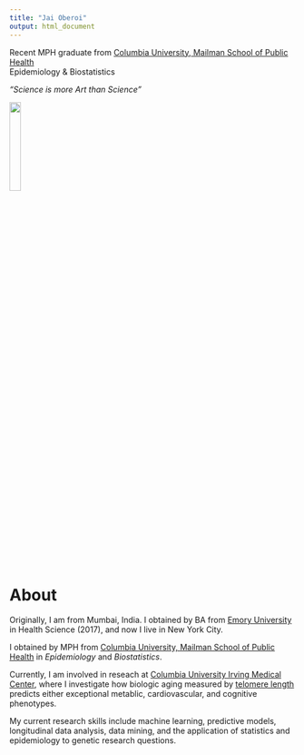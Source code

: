 ```yaml
---
title: "Jai Oberoi"
output: html_document
---
```


Recent MPH graduate from [Columbia University, Mailman School of Public Health](https://www.publichealth.columbia.edu/) <br>
Epidemiology & Biostatistics

*"Science is more Art than Science"*

<img src="images/aboutpic.jpg" style="width:20%; border:5px; margin-right: 30px" align="center"> 

<br>

# About

Originally, I am from Mumbai, India. I obtained by BA from [Emory University](http://www.emory.edu/home/index.html) in Health Science (2017), and now I live in New York City. 

I obtained by MPH from  [Columbia University, Mailman School of Public Health](https://www.mailman.columbia.edu/) in *Epidemiology* and *Biostatistics*. 

Currently, I am involved in reseach at [Columbia University Irving Medical Center](https://www.cuimc.columbia.edu/), where I investigate how biologic aging measured by [telomere length](https://www.ncbi.nlm.nih.gov/pmc/articles/PMC4292845/) predicts either exceptional metablic, cardiovascular, and cognitive phenotypes. 

My current research skills include machine learning, predictive models, longitudinal data analysis, data mining, and the application of statistics and epidemiology to genetic research questions. 


